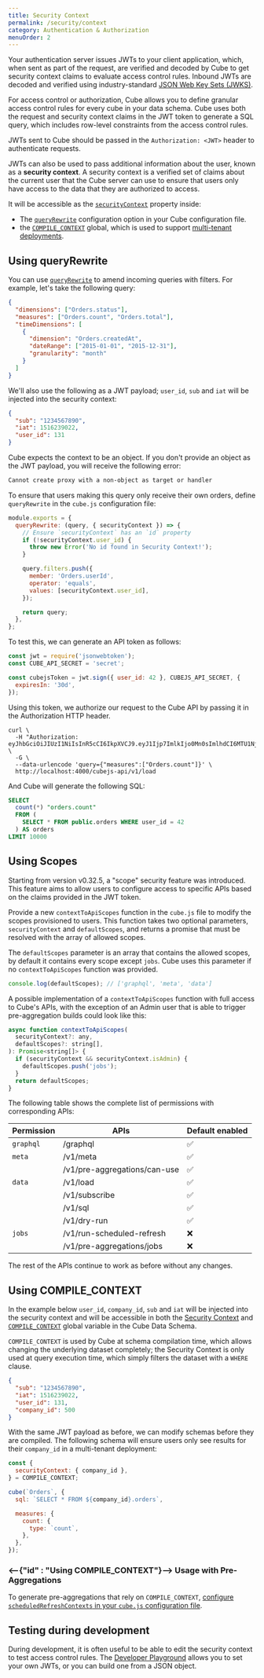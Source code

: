 ```yaml
---
title: Security Context
permalink: /security/context
category: Authentication & Authorization
menuOrder: 2
---
```


Your authentication server issues JWTs to your client application, which, when
sent as part of the request, are verified and decoded by Cube to get security
context claims to evaluate access control rules. Inbound JWTs are decoded and
verified using industry-standard [JSON Web Key Sets (JWKS)][link-auth0-jwks].

For access control or authorization, Cube allows you to define granular access
control rules for every cube in your data schema. Cube uses both the request and
security context claims in the JWT token to generate a SQL query, which includes
row-level constraints from the access control rules.

JWTs sent to Cube should be passed in the `Authorization: <JWT>` header to
authenticate requests.

JWTs can also be used to pass additional information about the user, known as a
**security context**. A security context is a verified set of claims about the
current user that the Cube server can use to ensure that users only have access
to the data that they are authorized to access.

It will be accessible as the [`securityContext`][ref-config-sec-ctx] property
inside:

- The [`queryRewrite`][ref-config-queryrewrite] configuration option in your
  Cube configuration file.
- the [`COMPILE_CONTEXT`][ref-cubes-compile-ctx] global, which is used to
  support [multi-tenant deployments][link-multitenancy].

## Using queryRewrite

You can use [`queryRewrite`][ref-config-queryrewrite] to amend incoming queries
with filters. For example, let's take the following query:

```json
{
  "dimensions": ["Orders.status"],
  "measures": ["Orders.count", "Orders.total"],
  "timeDimensions": [
    {
      "dimension": "Orders.createdAt",
      "dateRange": ["2015-01-01", "2015-12-31"],
      "granularity": "month"
    }
  ]
}
```

We'll also use the following as a JWT payload; `user_id`, `sub` and `iat` will
be injected into the security context:

```json
{
  "sub": "1234567890",
  "iat": 1516239022,
  "user_id": 131
}
```

<WarningBox>

Cube expects the context to be an object. If you don't provide an object as the
JWT payload, you will receive the following error:

```bash
Cannot create proxy with a non-object as target or handler
```

</WarningBox>

To ensure that users making this query only receive their own orders, define
`queryRewrite` in the `cube.js` configuration file:

```javascript
module.exports = {
  queryRewrite: (query, { securityContext }) => {
    // Ensure `securityContext` has an `id` property
    if (!securityContext.user_id) {
      throw new Error('No id found in Security Context!');
    }

    query.filters.push({
      member: 'Orders.userId',
      operator: 'equals',
      values: [securityContext.user_id],
    });

    return query;
  },
};
```

To test this, we can generate an API token as follows:

```javascript
const jwt = require('jsonwebtoken');
const CUBE_API_SECRET = 'secret';

const cubejsToken = jwt.sign({ user_id: 42 }, CUBEJS_API_SECRET, {
  expiresIn: '30d',
});
```

Using this token, we authorize our request to the Cube API by passing it in the
Authorization HTTP header.

```bash{outputLines: 2-5}
curl \
  -H "Authorization: eyJhbGciOiJIUzI1NiIsInR5cCI6IkpXVCJ9.eyJ1Ijp7ImlkIjo0Mn0sImlhdCI6MTU1NjAyNTM1MiwiZXhwIjoxNTU4NjE3MzUyfQ._8QBL6nip6SkIrFzZzGq2nSF8URhl5BSSSGZYp7IJZ4" \
  -G \
  --data-urlencode 'query={"measures":["Orders.count"]}' \
  http://localhost:4000/cubejs-api/v1/load
```

And Cube will generate the following SQL:

```sql
SELECT
  count(*) "orders.count"
  FROM (
    SELECT * FROM public.orders WHERE user_id = 42
  ) AS orders
LIMIT 10000
```

## Using Scopes

Starting from version v0.32.5, a "scope" security feature was introduced.
This feature aims to allow users to configure access to specific APIs based on
the claims provided in the JWT token.

Provide a new `contextToApiScopes` function in the `cube.js` file 
to modify the scopes provisioned to users. 
This function takes two optional parameters,
`securityContext` and `defaultScopes`, and returns a promise that must be
resolved with the array of allowed scopes.

The `defaultScopes` parameter is an array that contains the allowed 
scopes, by default it contains every scope except `jobs`. 
Cube uses this parameter if no `contextToApiScopes` function was provided.

```javascript
console.log(defaultScopes); // ['graphql', 'meta', 'data']
```

A possible implementation of a `contextToApiScopes` function with 
full access to Cube's APIs, with the exception of an Admin user that is able
to trigger pre-aggregation builds could look like this:

```javascript
async function contextToApiScopes(
  securityContext?: any,
  defaultScopes?: string[],
): Promise<string[]> {
  if (securityContext && securityContext.isAdmin) {
    defaultScopes.push('jobs');
  }
  return defaultScopes;
}
```

The following table shows the complete list of permissions with corresponding
APIs:

| Permission | APIs                          | Default enabled |
| ---------- | ----------------------------- | --------------- |
| `graphql`  | /graphql                      | ✅              |
| `meta`     | /v1/meta                      | ✅              |
|            | /v1/pre-aggregations/can-use  | ✅              |
| `data`     | /v1/load                      | ✅              |
|            | /v1/subscribe                 | ✅              |
|            | /v1/sql                       | ✅              |
|            | /v1/dry-run                   | ✅              |
| `jobs`     | /v1/run-scheduled-refresh     | ❌              |
|            | /v1/pre-aggregations/jobs     | ❌              |

The rest of the APIs continue to work as before without any changes.

## Using COMPILE_CONTEXT

In the example below `user_id`, `company_id`, `sub` and `iat` will be injected
into the security context and will be accessible in both the [Security
Context][ref-schema-sec-ctx] and [`COMPILE_CONTEXT`][ref-cubes-compile-ctx]
global variable in the Cube Data Schema.

<InfoBox>

`COMPILE_CONTEXT` is used by Cube at schema compilation time, which allows
changing the underlying dataset completely; the Security Context is only used at
query execution time, which simply filters the dataset with a `WHERE` clause.

</InfoBox>

```json
{
  "sub": "1234567890",
  "iat": 1516239022,
  "user_id": 131,
  "company_id": 500
}
```

With the same JWT payload as before, we can modify schemas before they are
compiled. The following schema will ensure users only see results for their
`company_id` in a multi-tenant deployment:

```javascript
const {
  securityContext: { company_id },
} = COMPILE_CONTEXT;

cube(`Orders`, {
  sql: `SELECT * FROM ${company_id}.orders`,

  measures: {
    count: {
      type: `count`,
    },
  },
});
```

### <--{"id" : "Using COMPILE_CONTEXT"}--> Usage with Pre-Aggregations

To generate pre-aggregations that rely on `COMPILE_CONTEXT`, [configure
`scheduledRefreshContexts` in your `cube.js` configuration
file][ref-config-sched-refresh].

## Testing during development

During development, it is often useful to be able to edit the security context
to test access control rules. The [Developer
Playground][ref-devtools-playground] allows you to set your own JWTs, or you can
build one from a JSON object.

[link-auth0-jwks]:
  https://auth0.com/docs/tokens/json-web-tokens/json-web-key-sets
[link-multitenancy]: /config/multitenancy
[ref-config-queryrewrite]: /config#query-rewrite
[ref-config-sched-refresh]: /config#scheduled-refresh-contexts
[ref-config-sec-ctx]: /config#security-context
[ref-schema-sec-ctx]: /schema/reference/cube#security-context
[ref-cubes-compile-ctx]: https://cube.dev/docs/cube#compile-context
[ref-devtools-playground]:
  /dev-tools/dev-playground#editing-the-security-context
